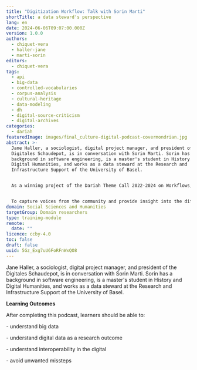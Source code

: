 ```yaml
---
title: "Digitization Workflow: Talk with Sorin Marti"
shortTitle: a data steward's perspective
lang: en
date: 2024-06-06T09:07:00.000Z
version: 1.0.0
authors:
  - chiquet-vera
  - haller-jane
  - marti-sorin
editors:
  - chiquet-vera
tags:
  - api
  - big-data
  - controlled-vocabularies
  - corpus-analysis
  - cultural-heritage
  - data-modeling
  - dh
  - digital-source-criticism
  - digital-archives
categories:
  - dariah
featuredImage: images/final_culture-digital-podcast-covermondrian.jpg
abstract: >-
  Jane Haller, a sociologist, digital project manager, and president of the
  Digitales Schaudepot, is in conversation with Sorin Marti. Sorin has a
  background in software engineering, is a master's student in History and
  Digital Humanities, and works as a data steward at the Research and
  Infrastructure Support of the University of Basel.


  As a winning project of the Dariah Theme Call 2022-2024 on Workflows, we evaluated a showcase project called “curiositas5.0”, initiated by the Digitales Schaudepot Association (DSD) it is intended to assist in planning projects and, above all, avoiding unwanted missteps. Keep in mind that each project is distinct and may necessitate alternative measures.


  To capture voices from the community and provide insight into the different working methods, expertise, and backgrounds of the people collaborating on the curiositas5.0 project, we conducted 3 interviews.
domain: Social Sciences and Humanities
targetGroup: Domain researchers
type: training-module
remote:
  date: ""
licence: ccby-4.0
toc: false
draft: false
uuid: 5Gz_Exg7uU6FoRFnWxQO8
---
```

Jane Haller, a sociologist, digital project manager, and president of the Digitales Schaudepot, is in conversation with Sorin Marti. Sorin has a background in software engineering, is a master's student in History and Digital Humanities, and works as a data steward at the Research and Infrastructure Support of the University of Basel.



**L﻿earning Outcomes**

A﻿fter completing this podcast, learners should be able to:

\- understand big data 

\- understand digital data as a research outcome

\- understand interoperability in the digital

\- avoid unwanted missteps

<ExternalResource title="Interested in learning more?" subtitle="Podcast Data Steward" url="https://open.spotify.com/episode/6EcwZoIML327896MZW6Jo3?si=CnE5M8F6QBmRin-ZtpI_2A" />

